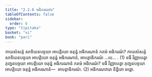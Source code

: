 ```yaml
---
title: "2.2.6 អធិករណវារ"
tableOfContents: false
sidebar:
  order: 6
type: "tipitaka"
basket: "vi"
book: "pari"
---
```



<DynamicBreadcrumb />

<Division number="254" book="pari">

<Paragraph number="1064" book="pari">
កាយសំសគ្គំ សាទិយនបច្ចយា អាបត្តិយោ ចតុន្នំ អធិករណានំ កតមំ អធិករណំ? កាយសំសគ្គំ សាទិយនបច្ចយា អាបត្តិយោ ចតុន្នំ អធិករណានំ, អាបត្តាធិករណំ …បេ… . (1)
</Paragraph>

<Paragraph number="1065" book="pari">
ទធឹ វិញ្ញាបេត្វា ភុញ្ជនបច្ចយា អាបត្តិយោ ចតុន្នំ អធិករណានំ កតមំ អធិករណំ? ទធឹ វិញ្ញាបេត្វា ភុញ្ជនបច្ចយា អាបត្តិយោ ចតុន្នំ អធិករណានំ—  អាបត្តាធិករណំ. (2)

</Paragraph>
</Division>

<Paragraph number="1066" type="center" book="pari">
អធិករណវារោ និដ្ឋិតោ ឆដ្ឋោ.
</Paragraph>